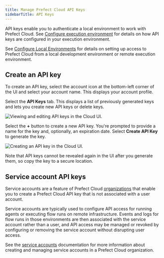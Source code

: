 ```yaml
---
title: Manage Prefect Cloud API Keys
sidebarTitle: API Keys
---
```



API keys enable you to authenticate a local environment to work with Prefect Cloud. See [Configure execution environment](#configure-execution-environment) for details on how API keys are configured in your execution environment.

See [Configure Local Environments](/2.10.21/ui/cloud-local-environment/) for details on setting up access to Prefect Cloud from a local development environment or remote execution environment.

## Create an API key

To create an API key, select the account icon at the bottom-left corner of the UI and select your account name. This displays your account profile.

Select the **API Keys** tab. This displays a list of previously generated keys and lets you create new API keys or delete keys.

![Viewing and editing API keys in the Cloud UI.](/2.10.21/img/ui/cloud-api-keys.png)

Select the **+** button to create a new API key. You're prompted to provide a name for the key and, optionally, an expiration date. Select **Create API Key** to generate the key.

![Creating an API key in the Cloud UI.](/2.10.21/img/ui/cloud-new-api-key.png)

Note that API keys cannot be revealed again in the UI after you generate them, so copy the key to a secure location.

## Service account API keys <span class="badge orgs"></span>

Service accounts are a feature of Prefect Cloud [organizations](/2.10.21/cloud/organizations/) that enable you to create a Prefect Cloud API key that is not associated with a user account. 

Service accounts are typically used to configure API access for running agents or executing flow runs on remote infrastructure. Events and logs for flow runs in those environments are then associated with the service account rather than a user, and API access may be managed or revoked by configuring or removing the service account without disrupting user access.

See the [service accounts](../service-accounts/) documentation for more information about creating and managing service accounts in a Prefect Cloud organization.
